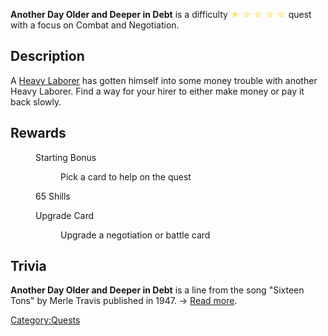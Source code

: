 {{stub}}
'''Another Day Older and Deeper in Debt''' is a difficulty <font color="#ffe066">&#9733; &#9734; &#9734; &#9734; &#9734;</font> quest with a focus on Combat and Negotiation.

==Description==
A [[Heavy Laborer]] has gotten himself into some money trouble with another Heavy Laborer. Find a way for your hirer to either make money or pay it back slowly.

==Rewards==
: Starting Bonus
:: Pick a card to help on the quest

: 65 Shills

: Upgrade Card
:: Upgrade a negotiation or battle card

== Trivia ==
'''Another Day Older and Deeper in Debt''' is a line from the song "Sixteen Tons" by Merle Travis published in 1947. → [https://en.wikipedia.org/wiki/Sixteen_Tons Read more].

[[Category:Quests]]